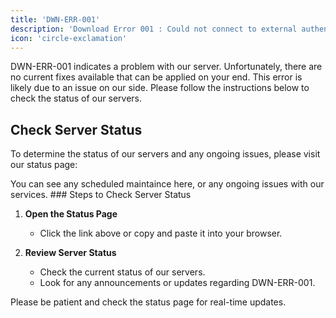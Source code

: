 ```yaml
---
title: 'DWN-ERR-001'
description: 'Download Error 001 : Could not connect to external authentication'
icon: 'circle-exclamation'
---
```


<Note>
DWN-ERR-001 indicates a problem with our server. Unfortunately, there are no current fixes available that can be applied on your end. This error is likely due to an issue on our side. Please follow the instructions below to check the status of our servers.
</Note>

## Check Server Status

To determine the status of our servers and any ongoing issues, please visit our status page:

<CardGroup cols={1}>
  <Card
    title="Check Server Status"
    icon="triangle-exclamation"
    href="https://superspoofer.cronitorstatus.com/"
  >
    You can see any scheduled maintaince here, or any ongoing issues with our services.
  </Card>
</CardGroup>
### Steps to Check Server Status

1. **Open the Status Page**
    - Click the link above or copy and paste it into your browser.

2. **Review Server Status**
    - Check the current status of our servers.
    - Look for any announcements or updates regarding DWN-ERR-001.

<Note>
Please be patient and check the status page for real-time updates.
</Note>